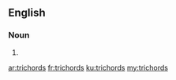 ==English==

===Noun===
{{head|en|noun plural form}}

# {{plural of|trichord|lang=en}}

[[ar:trichords]]
[[fr:trichords]]
[[ku:trichords]]
[[my:trichords]]